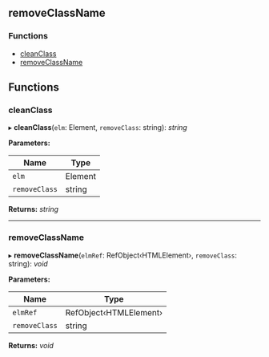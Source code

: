 <!-- This file generate automatically, should not modify that directly -->


<Meta title="API Reference/Utils/removeClassName" />

## removeClassName

### Functions

- [cleanClass](#cleanclass)
- [removeClassName](#removeclassname)

## Functions

### cleanClass

▸ **cleanClass**(`elm`: Element, `removeClass`: string): _string_

**Parameters:**

| Name          | Type    |
| ------------- | ------- |
| `elm`         | Element |
| `removeClass` | string  |

**Returns:** _string_

---

### removeClassName

▸ **removeClassName**(`elmRef`: RefObject‹HTMLElement›, `removeClass`: string): _void_

**Parameters:**

| Name          | Type                   |
| ------------- | ---------------------- |
| `elmRef`      | RefObject‹HTMLElement› |
| `removeClass` | string                 |

**Returns:** _void_

